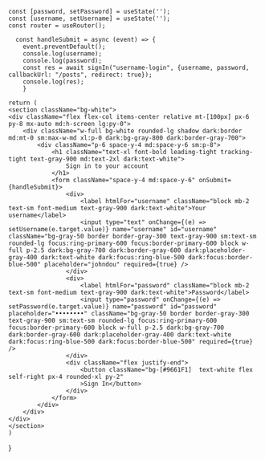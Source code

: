 



    const [password, setPassword] = useState('');
    const [username, setUsername] = useState('');
    const router = useRouter();
      
      const handleSubmit = async (event) => {
        event.preventDefault();
        console.log(username);
        console.log(password);
        const res = await signIn("username-login", {username, password,  callbackUrl: "/posts", redirect: true});
        console.log(res);
        }

    return (
    <section className="bg-white">
    <div className="flex flex-col items-center relative mt-[100px] px-6 py-8 mx-auto md:h-screen lg:py-0">
        <div className="w-full bg-white rounded-lg shadow dark:border md:mt-0 sm:max-w-md xl:p-0 dark:bg-gray-800 dark:border-gray-700">
            <div className="p-6 space-y-4 md:space-y-6 sm:p-8">
                <h1 className="text-xl font-bold leading-tight tracking-tight text-gray-900 md:text-2xl dark:text-white">
                    Sign in to your account
                </h1>
                <form className="space-y-4 md:space-y-6" onSubmit={handleSubmit}>
                    <div>
                        <label htmlFor="username" className="block mb-2 text-sm font-medium text-gray-900 dark:text-white">Your username</label>
                        <input type="text" onChange={(e) => setUsername(e.target.value)} name="username" id="username" className="bg-gray-50 border border-gray-300 text-gray-900 sm:text-sm rounded-lg focus:ring-primary-600 focus:border-primary-600 block w-full p-2.5 dark:bg-gray-700 dark:border-gray-600 dark:placeholder-gray-400 dark:text-white dark:focus:ring-blue-500 dark:focus:border-blue-500" placeholder="johndou" required={true} />
                    </div>
                    <div>
                        <label htmlFor="password" className="block mb-2 text-sm font-medium text-gray-900 dark:text-white">Password</label>
                        <input type="password" onChange={(e) => setPassword(e.target.value)} name="password" id="password" placeholder="••••••••" className="bg-gray-50 border border-gray-300 text-gray-900 sm:text-sm rounded-lg focus:ring-primary-600 focus:border-primary-600 block w-full p-2.5 dark:bg-gray-700 dark:border-gray-600 dark:placeholder-gray-400 dark:text-white dark:focus:ring-blue-500 dark:focus:border-blue-500" required={true} />
                    </div>
                    <div className="flex justify-end">
                        <button className="bg-[#9661F1]  text-white flex self-right px-4 rounded-xl py-2"
                        >Sign In</button>
                    </div>
                </form>
            </div>
        </div>
    </div>
    </section>
    )
}